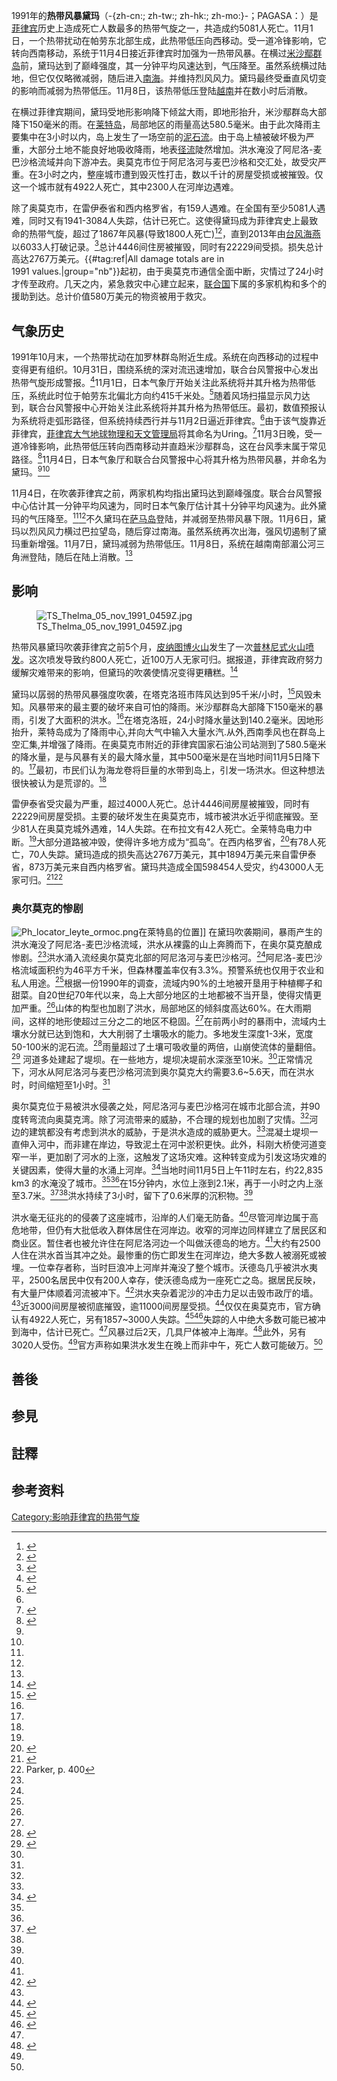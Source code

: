 {{主條目消歧義|本文介紹的是1991年的-{zh-cn:热带风暴黛玛; zh-tw:熱帶風暴賽洛瑪; zh-hk:熱帶風暴黛瑪;}-。關於其他同名的熱帶氣旋，請參閱'''[[颱風賽洛瑪|-{zh-cn:台风黛玛 (消歧义); zh-tw:颱風賽洛瑪 (消歧義); zh-hk:颱風黛瑪 (消歧義);}-]]'''。}}
{{NoteTA
|G1=Weather
|G2=Typhoon
|G3=TyphoonOld
|G4=單位
|G5=地名
|T=zh:熱帶風暴黛瑪 (1991年); zh-cn:热带风暴黛玛 (1991年); zh-hk:熱帶風暴黛瑪 (1991年); zh-tw:熱帶風暴賽洛瑪 (1991年); zh-mo:熱帶風暴黛瑪 (1991年)
|1=zh:熱帶風暴黛瑪; zh-cn:热带风暴黛玛; zh-hk:熱帶風暴黛瑪; zh-tw:熱帶風暴賽洛瑪; zh-mo:熱帶風暴黛瑪
|2=zh-hans:南海; zh-hant:南海; zh-sg:南中国海
|3=zh-cn:泥石流; zh-tw:土石流; zh-hk:泥石流
|4=zh-cn:暴雨; zh-tw:豪雨; zh-hk:暴雨
|skin=typhoon
}}
{{Infobox Hurricane
| Name=熱帶風暴黛瑪<br>-{zh-cn:{{lang|en|Tropical Storm Thelma}}; zh-tw:{{lang|en|Tropical Storm Thelma}}; zh-hk:{{lang|en|Tropical Storm Thelma}}; zh-mo:{{lang|pt|Tempestade Tropical Thelma}}}- <small>([[菲律賓大氣地球物理和天文管理局|PAGASA]]: Uring)</small>
| Type=熱帶風暴
| Year=1991
| Basin=WPac
| Image location=TS Thelma 04 nov 1991 0511Z.jpg
| Image name=熱帶風暴黛玛在11月4日逼近菲律賓
| Formed=1991年11月1日
| Dissipated=1991年11月8日
| 1-min winds=45
| 10-min winds=40
| Pressure=992
| Damages=27.67
| Fatalities=5081－8165
| Areas=[[菲律賓|菲律賓]]、[[越南|越南]]
| Hurricane season=[[1991年太平洋颱風季|1991年太平洋颱風季]]
}}
1991年的'''热带风暴黛玛'''（-{zh-cn:{{lang|en|Tropical Storm Thelma}}; zh-tw:{{lang|en|Tropical Storm Thelma}}; zh-hk:{{lang|en|Tropical Storm Thelma}}; zh-mo:{{lang|pt|Tempestade Tropical Thelma}}}-；PAGASA：{{lang|tl|Uring}}）是[[菲律宾|菲律宾]]历史上造成死亡人数最多的热带气旋之一，共造成约5081人死亡。11月1日，一个热带扰动在帕劳东北部生成，此热带低压向西移动。受一道冷锋影响，它转向西南移动，系统于11月4日接近菲律宾时加强为一热带风暴。在横过[[米沙鄢群岛|米沙鄢群岛]]前，黛玛达到了巅峰强度，其一分钟平均风速达到{{convert|75|km/h}}，气压降至{{convert|992|hPa|inHg}}。虽然系统横过陆地，但它仅仅略微减弱，随后进入[[南海|南海]]。并维持烈风风力。黛玛最终受垂直风切变的影响而减弱为热带低压。11月8日，该热带低压登陆[[越南|越南]]并在数小时后消散。

在横过菲律宾期间，黛玛受地形影响降下倾盆大雨，即地形抬升，米沙鄢群岛大部降下150毫米的雨。在[[莱特岛|莱特岛]]，局部地区的雨量高达580.5毫米。由于此次降雨主要集中在3小时以内，岛上发生了一场空前的[[泥石流|泥石流]]。由于岛上植被破坏极为严重，大部分土地不能良好地吸收降雨，地表[[径流|径流]]陡然增加。洪水淹没了阿尼洛-麦巴沙格流域并向下游冲去。奥莫克市位于阿尼洛河与麦巴沙格和交汇处，故受灾严重。在3小时之内，整座城市遭到毁灭性打击，数以千计的房屋受损或被摧毁。仅这一个城市就有4922人死亡，其中2300人在河岸边遇难。

除了奥莫克市，在雷伊泰省和西内格罗省，有159人遇难。在全国有至少5081人遇难，同时又有1941-3084人失踪，估计已死亡。这使得黛玛成为菲律宾史上最致命的热带气旋，超过了1867年风暴(导致1800人死亡)<ref name="histdeadly">{{cite journal|title=Historical deadly typhoons in the Philippines|author=Pedro Ribera, Ricardo Garcia-Herrera and Luis Gimeno|page=196|journal=Weather|publisher=[[Royal_Meteorological_Society|Royal Meteorological Society]]|date=July 2008|volume=63|number=7|doi=10.1002/wea.275}}</ref><ref>{{cite web|author=Dominic Alojado and Michael Padua|publisher=Typhoon2000|date=July 29, 2010|accessdate=May 6, 2013|title=The Twelve Worst Typhoons Of The Philippines (1947–2009)|url=http://www.typhoon2000.ph/stormstats/12WorstPhilippineTyphoons.htm|archive-date=2019-09-19|archive-url=https://web.archive.org/web/20190919173157/http://www.typhoon2000.ph/stormstats/12WorstPhilippineTyphoons.htm|dead-url=no}}</ref>，直到2013年由[[台风海燕_(2013年)|台风海燕]]以6033人打破记录。<ref>{{cite web|author=Frances Mangosing|publisher=Philippine Daily Inquirer|date=November 22, 2013|accessdate=November 22, 2013|title=`Yolanda’ death toll now at 5,209
|url=http://newsinfo.inquirer.net/532697/yolanda-death-toll-rises-to-4015}}</ref>总计4446间住房被摧毁，同时有22229间受损。损失总计高达2767万美元。{{#tag:ref|All damage totals are in 1991 values.|group="nb"}}起初，由于奥莫克市通信全面中断，灾情过了24小时才传至政府。几天之内，紧急救灾中心建立起来，[[联合国|联合国]]下属的多家机构和多个的援助到达。总计价值580万美元的物资被用于救灾。

==气象历史==
{{storm path|Thelma 1991 track.png}}
1991年10月末，一个热带扰动在加罗林群岛附近生成。系统在向西移动的过程中变得更有组织。10月31日，围绕系统的深对流迅速增加，联合台风警报中心发出热带气旋形成警报。<ref name="ATCR">{{cite web|work=Joint Typhoon Warning Center|publisher=United States Navy|year=1992|accessdate=May 3, 2013|title=Annual Tropical Cyclone Report: Typhoon Thelma (27W)|url=http://www.usno.navy.mil/NOOC/nmfc-ph/RSS/jtwc/atcr/1991atcr.pdf|pages=132–135|format=[[PDF|PDF]]|archive-date=2013-12-06|archive-url=https://web.archive.org/web/20131206153810/http://www.usno.navy.mil/NOOC/nmfc-ph/RSS/jtwc/atcr/1991atcr.pdf|dead-url=yes}}</ref>11月1日，日本气象厅开始关注此系统将并其升格为热带低压，系统此时位于帕劳东北偏北方向约415千米处。<ref name="IBTrACS">{{cite web|publisher=International Best Track Archive|year=2013|accessdate=May 3, 2013|title=1991 Thelma (1991304N08140)|url=http://storm5.atms.unca.edu/browse-ibtracs/browseIbtracs.php?name=v03r02-1991304N08140}}{{dead link|date=2018年1月 |bot=InternetArchiveBot |fix-attempted=yes }}</ref>随着风场扫描显示风力达到{{convert|45|km/h}}，联合台风警报中心开始关注此系统将并其升格为热带低压。最初，数值预报认为系统将走弧形路径，但系统持续西行并与11月2日逼近菲律宾。<ref name="ATCR"/>由于该气旋靠近菲律宾，[[菲律宾大气地球物理和天文管理局|菲律宾大气地球物理和天文管理局]]将其命名为Uring。<ref name="NDCC">{{cite web|url=http://baseportal.com/cgi-bin/baseportal.pl?htx=/miso/typhoons&range=120,20|title=Destructive Typhoons 1970-2003|date=November 9, 2004|publisher=National Disaster Coordinating Council|accessdate=May 3, 2013|archiveurl=https://web.archive.org/web/20041112154749/http://baseportal.com/cgi-bin/baseportal.pl?htx=%2Fmiso%2Ftyphoons&range=120%2C20|archivedate=2004年11月12日|deadurl=yes}}</ref>11月3日晚，受一道冷锋影响，此热带低压转向西南移动并直趋米沙鄢群岛，这在台风季末属于常见路径。<ref name="OrmocChp2">{{cite journal|author=Environmental Research Division, Manila Observatory|publisher=Environmental Science for Social Change|date=October 1992|accessdate=May 3, 2013|journal=The Ormoc City Tragedy of November 5, 1991|chapter=2: Meteorological Conditions|pages=10–16|url=http://essc.org.ph/images/ESSC/Publications/Ormoc_Tragedy/chapter%202%20meteorological%20conditions.pdf|format=[[PDF|PDF]]}}</ref>11月4日，日本气象厅和联合台风警报中心将其升格为热带风暴，并命名为黛玛。<ref name="ATCR"/><ref name="IBTrACS"/>

11月4日，在吹袭菲律宾之前，两家机构均指出黛玛达到巅峰强度。联合台风警报中心估计其一分钟平均风速为{{convert|85|km/h}}，同时日本气象厅估计其十分钟平均风速为{{convert|75|km/h}}。此外黛玛的气压降至{{convert|992|hPa|inHg}}。<ref name="ATCR"/><ref name="IBTrACS"/>不久黛玛在[[萨马岛|萨马岛]]登陆，并减弱至热带风暴下限。11月6日，黛玛以烈风风力横过巴拉望岛，随后穿过南海。虽然系统再次出海，强风切遏制了黛玛重新增强。11月7日，黛玛减弱为热带低压。11月8日，系统在越南南部湄公河三角洲登陆，随后在陆上消散。<ref name="ATCR"/>
==影响==

[[Image:TS_Thelma_05_nov_1991_0459Z.jpg|thumb]] 


热带风暴黛玛吹袭菲律宾之前5个月，[[皮纳图博火山|皮纳图博火山]]发生了一次[[普林尼式火山喷发|普林尼式火山喷发]]。这次喷发导致约800人死亡，近100万人无家可归。据报道，菲律宾政府努力缓解灾难带来的影响，但黛玛的吹袭使情况变得更糟糕。<ref>{{cite news|author=Bob Droggin (Los Angeles Times)|location=Manila, Philippines|newspaper=The News-Journal|date=November 7, 1991|accessdate=May 6, 2013|title=Storm-triggered mudslides, floods kill 2,300 Filipinos|page=A1|url=http://news.google.com/newspapers?id=KQ8qAAAAIBAJ&sjid=rNQEAAAAIBAJ&dq=tropical%20storm%20thelma&pg=4985%2C4009678}}</ref>

黛玛以孱弱的热带风暴强度吹袭，在塔克洛班市阵风达到95千米/小时，<ref>{{cite web|author=Dominic Alojado and Michael Padua|publisher=Typhoon2000|date=July 29, 2010|accessdate=May 6, 2013|title=20 Worst Typhoons of the Philippines (1947–2009)|url=http://www.typhoon2000.ph/stormstats/WorstPhilippineTyphoons.htm|archive-date=2021-04-18|archive-url=https://web.archive.org/web/20210418073332/http://www.typhoon2000.ph/stormstats/WorstPhilippineTyphoons.htm|dead-url=no}}</ref>风毁未知。风暴带来的最主要的破坏来自可怕的降雨。米沙鄢群岛大部降下150毫米的暴雨，引发了大面积的洪水。<ref name="ATCR"/>在塔克洛班，24小时降水量达到140.2毫米。因地形抬升，莱特岛成为了降雨中心,并向大气中输入大量水汽.从外,西南季风也在群岛上空汇集,并增强了降雨。在奥莫克市附近的菲律宾国家石油公司站测到了580.5毫米的降水量，是与风暴有关的最大降水量，其中500毫米是在当地时间11月5日降下的。<ref name="OrmocChp2"/>最初，市民们认为海龙卷将巨量的水带到岛上，引发一场洪水。但这种想法很快被认为是荒谬的。<ref name="OrmocChp1"/>

雷伊泰省受灾最为严重，超过4000人死亡。总计4446间房屋被摧毁，同时有22229间房屋受损。主要的破坏发生在奥莫克市，城市被洪水近乎彻底摧毁。至少81人在奥莫克城外遇难，14人失踪。在布拉文有42人死亡。全莱特岛电力中断。<ref name="OrmocChp1"/>大部分道路被冲毁，使得许多地方成为“孤岛”。在西内格罗省，<ref name="TPP1">{{cite news|author=Associated Press|newspaper=The Pittsburgh Press|date=November 6, 1991|accessdate=May 3, 2013|title=Floods, landslides from tropical storm kill 2,337 in Philippines|location=Tacloban, Philippines|page=A1|url=http://news.google.com/newspapers?id=B3IjAAAAIBAJ&sjid=FWQEAAAAIBAJ&dq=tropical%20storm%20thelma&pg=6827%2C3321429}}</ref>有78人死亡，70人失踪。黛玛造成的损失高达2767万美元，其中1894万美元来自雷伊泰省，873万美元来自西内格罗省。黛玛共造成全国598454人受灾，约43000人无家可归。<ref name="ReliefWeb">{{cite web|work=United Nations Department of Humanitarian Affairs|publisher=ReliefWeb|date=November 29, 1991|accessdate=May 3, 2013|title=Philippines Floods Nov 1991 UNDRO Situation Reports 1-8|url=http://reliefweb.int/report/philippines/philippines-floods-nov-1991-undro-situation-reports-1-8|archive-date=2017-11-23|archive-url=https://web.archive.org/web/20171123185710/https://reliefweb.int/report/philippines/philippines-floods-nov-1991-undro-situation-reports-1-8|dead-url=no}}</ref><ref name="Parker400">Parker, p. 400</ref>

===奥尔莫克的惨剧===
[[File:Ph_locator_leyte_ormoc.png|thumb]]在萊特島的位置]]
在黛玛吹袭期间，暴雨产生的洪水淹没了阿尼洛-麦巴沙格流域，洪水从裸露的山上奔腾而下，在奥尔莫克酿成惨剧。<ref name="OrmocChp4"/>洪水涌入流经奥尔莫克北部的阿尼洛河与麦巴沙格河。<ref name="OrmocChp3"/>阿尼洛-麦巴沙格流域面积约为46平方千米，但森林覆盖率仅有3.3%。预警系统也仅用于农业和私人用途。<ref name="OrmocChp4"/>根据一份1990年的调查，流域内90%的土地被开垦用于种植椰子和甜菜。自20世纪70年代以来，岛上大部分地区的土地都被不当开垦，使得灾情更加严重。<ref name="OrmocChp5"/>山体的构型也加剧了洪水，局部地区的倾斜度高达60%。在大雨期间，这样的地形使超过三分之二的地区不稳固。<ref name="OrmocChp3"/>在前两小时的暴雨中，流域内土壤水分就已达到饱和，大大削弱了土壤吸水的能力。多地发生深度1-3米，宽度50-100米的泥石流。<ref name="OrmocChp4">{{cite journal|author=Environmental Research Division, Manila Observatory|publisher=Environmental Science for Social Change|date=October 1992|accessdate=May 3, 2013|journal=The Ormoc City Tragedy of November 5, 1991|chapter=4: Contributing Physical Factors|pages=19–29|url=http://essc.org.ph/images/ESSC/Publications/Ormoc_Tragedy/chapter%204%20contributing%20physical%20factors.pdf|format=[[PDF|PDF]]}}</ref>雨量超过了土壤可吸收量的两倍，山崩使流体的量翻倍。<ref name="OrmocChp6">{{cite journal|author=Environmental Research Division, Manila Observatory|publisher=Environmental Science for Social Change|date=October 1992|accessdate=May 3, 2013|journal=The Ormoc City Tragedy of November 5, 1991|chapter=6: Evaluation|pages=33–40|url=http://essc.org.ph/images/ESSC/Publications/Ormoc_Tragedy/chapter%206%20evaluation.pdf|format=[[PDF|PDF]]}}</ref> 河道多处建起了堤坝。在一些地方，堤坝决堤前水深涨至10米。<ref name="OrmocChp3"/>正常情况下，河水从阿尼洛河与麦巴沙格河流到奥尔莫克大约需要3.6~5.6天，而在洪水时，时间缩短至1小时。<ref name="OrmocChp4"/>

奥尔莫克位于易被洪水侵袭之处，阿尼洛河与麦巴沙格河在城市北部合流，并90度转弯流向奥莫克湾。除了河流带来的威胁，不合理的规划也加剧了灾情。<ref name="OrmocChp5"/>河边的建筑都没有考虑到洪水的威胁，于是洪水造成的威胁更大。<ref name="OrmocChp6"/>混凝土堤坝一直伸入河中，而非建在岸边，导致泥土在河中淤积更快。此外，科刚大桥使河道变窄一半，更加剧了河水的上涨，这触发了这场灾难。这种转变成为引发这场灾难的关键因素，使得大量的水涌上河岸。<ref name="OrmocChp5">{{cite journal|author=Environmental Research Division, Manila Observatory|publisher=Environmental Science for Social Change|date=October 1992|accessdate=May 3, 2013|journal=The Ormoc City Tragedy of November 5, 1991|chapter=5: Critical Social Conditions|pages=30–32|url=http://essc.org.ph/images/ESSC/Publications/Ormoc_Tragedy/chapter%205%20critical%20social%20conditions.pdf|format=[[PDF|PDF]]}}</ref>当地时间11月5日上午11时左右，约22,835 km3 的水淹没了城市。<ref name="ReliefWeb"/><ref name="OrmocChp3"/>在15分钟内，水位上涨到2.1米，再于一小时之内上涨至3.7米。<ref name="OrmocChp3">{{cite journal|author=Environmental Research Division, Manila Observatory|publisher=Environmental Science for Social Change|date=October 1992|accessdate=May 3, 2013|journal=The Ormoc City Tragedy of November 5, 1991|chapter=3: Flood Event|pages=17–18|url=http://essc.org.ph/images/ESSC/Publications/Ormoc_Tragedy/chapter%203%20flood%20event.pdf|format=[[PDF|PDF]]}}</ref><ref name="LT1"/>洪水持续了3小时，留下了0.6米厚的沉积物。<ref name="OrmocChp3"/>

洪水毫无征兆的的侵袭了这座城市，沿岸的人们毫无防备。<ref name="Recon"/>尽管河岸边属于高危地带，但仍有大批低收入群体居住在河岸边。收窄的河岸边同样建立了居民区和商业区。暂住者也被允许住在阿尼洛河边一个叫做沃德岛的地方。<ref name="OrmocChp5"/>大约有2500人住在洪水首当其冲之处。最惨重的伤亡即发生在河岸边，绝大多数人被溺死或被埋。一位幸存者称，当时巨浪冲上河岸并淹没了整个城市。沃德岛几乎被洪水夷平，2500名居民中仅有200人幸存，使沃德岛成为一座死亡之岛。据居民反映，有大量尸体顺着河流被冲下。<ref name="LT1">{{cite news|author=Bob Drogin|newspaper=Los Angeles Times|date=November 7, 1991|accessdate=May 3, 2013|title=2,300 Dead as Storm Batters the Philippines|location=Manila, Philippines|url=http://articles.latimes.com/1991-11-07/news/mn-1398_1_storm-batters|archive-date=2014-10-29|archive-url=https://web.archive.org/web/20141029070840/http://articles.latimes.com/1991-11-07/news/mn-1398_1_storm-batters|dead-url=no}}</ref>洪水夹杂着泥沙的冲击力足以击毁市政厅的墙。<ref name="TPP1"/>近3000间房屋被彻底摧毁，逾11000间房屋受损。<ref name="OrmocChp1">{{cite journal|author=Environmental Research Division, Manila Observatory|publisher=Environmental Science for Social Change|date=October 1992|accessdate=May 3, 2013|journal=The Ormoc City Tragedy of November 5, 1991|chapter=1: The Ormoc City Tragedy|pages=3–9|url=http://essc.org.ph/images/ESSC/Publications/Ormoc_Tragedy/chapter%201%20the%20ormoc%20city%20tragedy.pdf|format=[[PDF|PDF]]|title=存档副本|archive-date=2021-02-04|archive-url=https://web.archive.org/web/20210204013156/https://essc.org.ph/images/ESSC/Publications/Ormoc_Tragedy/chapter%201%20the%20ormoc%20city%20tragedy.pdf|dead-url=no}}</ref>仅仅在奥莫克市，官方确认有4922人死亡，另有1857~3000人失踪。<ref name="Recon">{{cite web|author=Monte L. Peterson|publisher=United States Army Corps of Engineers|date=July 1992|accessdate=May 3, 2013|title=Reconnaissance Report: Flooding Resulting From Typhoon Uring In Ormoc City, Leyte Province, The Philippines|url=http://www.dtic.mil/dtic/tr/fulltext/u2/a269264.pdf|format=[[PDF|PDF]]|pages=1–49|archive-date=2017-02-25|archive-url=https://web.archive.org/web/20170225231925/http://www.dtic.mil/dtic/tr/fulltext/u2/a269264.pdf|dead-url=no}}</ref><ref name="Inquirer1">{{cite web|author=Cris Evert Lato|publisher=The Inquirer|date=November 12, 2010|accessdate=May 7, 2013|title=Ormoc rises from flash flood tragedy|url=http://newsinfo.inquirer.net/inquirerheadlines/regions/view/20101112-302900/Ormoc-rises-from-flash-flood-tragedy|location=Ormoc, Philippines|archive-date=2013-12-03|archive-url=https://web.archive.org/web/20131203162956/http://newsinfo.inquirer.net/inquirerheadlines/regions/view/20101112-302900/Ormoc-rises-from-flash-flood-tragedy|dead-url=yes}}</ref>失踪的人中绝大多数可能已被冲到海中，估计已死亡。<ref name="TPP1"/>风暴过后2天，几具尸体被冲上海岸。<ref>{{cite news|author=Associated Press|newspaper=The Vindicator|date=November 7, 1991|accessdate=May 6, 2013|title=Tropical Storm Thelma: Survivors looks for relatives in aftermath|url=http://news.google.com/newspapers?id=B-dYAAAAIBAJ&sjid=dIUMAAAAIBAJ&dq=tropical%20storm%20thelma&pg=1032%2C3385381|page=A6|location=Ormoc, Philippines}}</ref>此外，另有3020人受伤。<ref name="OrmocChp1"/>官方声称如果洪水发生在晚上而非中午，死亡人数可能破万。<ref name="TPP1"/>

==善後==

==参見==

==註釋==
{{Reflist|group=nb}}

==参考资料==
{{reflist|2}}

{{1991年太平洋颱風季}}
{{菲律賓風災}}
{{退役太平洋台风名称}}
[[Category:影响菲律宾的热带气旋|Category:影响菲律宾的热带气旋]]